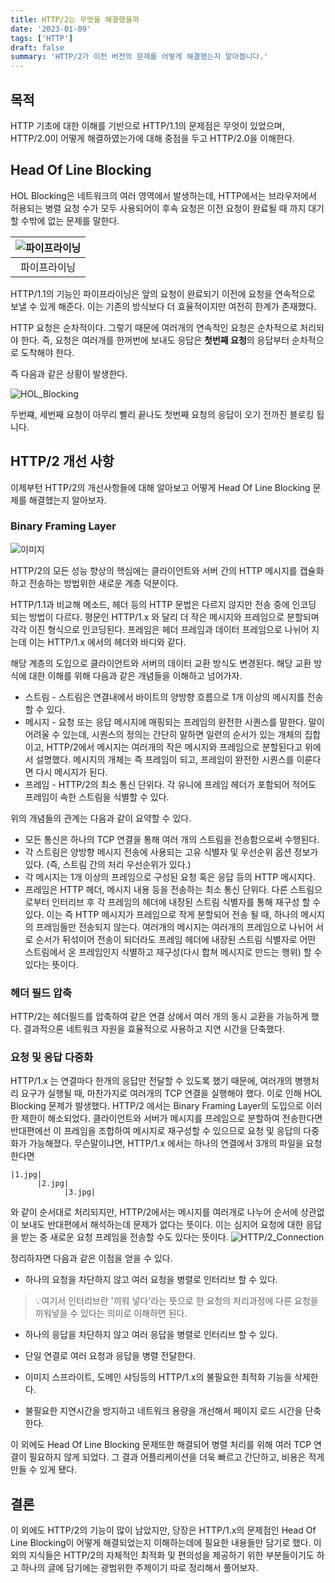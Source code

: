 ```yaml
---
title: HTTP/2는 무엇을 해결했을까
date: '2023-01-09'
tags: ['HTTP']
draft: false
summary: 'HTTP/2가 이전 버전의 문제를 어떻게 해결했는지 알아봅니다.'
---
```


## 목적

HTTP 기초에 대한 이해를 기반으로 HTTP/1.1의 문제점은 무엇이 있었으며, HTTP/2.0이 어떻게 해결하였는가에 대해 중점을 두고 HTTP/2.0을 이해한다.

## Head Of Line Blocking

HOL Blocking은 네트워크의 여러 영역에서 발생하는데, HTTP에서는 브라우저에서 허용되는 병렬 요청 수가 모두 사용되어이 후속 요청은 이전 요청이 완료될 때 까지 대기할 수밖에 없는 문제를 말한다.

| ![파이프라이닝](https://developer.mozilla.org/en-US/docs/Web/HTTP/Connection_management_in_HTTP_1.x/http1_x_connections.png) |
| :--------------------------------------------------------------------------------------------------------------------------: |
|                                                         파이프라이닝                                                         |

HTTP/1.1의 기능인 파이프라이닝은 앞의 요청이 완료되기 이전에 요청을 연속적으로 보낼 수 있게 해준다. 이는 기존의 방식보다 더 효율적이지만 여전히 한계가 존재했다.

HTTP 요청은 순차적이다. 그렇기 때문에 여러개의 연속적인 요청은 순차적으로 처리되야 한다. 즉, 요청은 여러개를 한꺼번에 보내도 응답은 **첫번째 요청**의 응답부터 순차적으로 도착해야 한다.

즉 다음과 같은 상황이 발생한다.

![HOL_Blocking](https://img1.daumcdn.net/thumb/R1280x0/?scode=mtistory2&fname=http%3A%2F%2Fcfile1.uf.tistory.com%2Fimage%2F26040A41593815B020B6F5)

두번쨰, 세번째 요청이 아무리 빨리 끝나도 첫번째 요청의 응답이 오기 전까진 블로킹 됩니다.

## HTTP/2 개선 사항

이제부턴 HTTP/2의 개선사항들에 대해 알아보고 어떻게 Head Of Line Blocking 문제를 해결했는지 알아보자.

### Binary Framing Layer

![이미지](https://web-dev.imgix.net/image/C47gYyWYVMMhDmtYSLOWazuyePF2/2a2cw0nAXe9Mi5txM4Mw.svg)

HTTP/2의 모든 성능 향상의 핵심에는 클라이언트와 서버 간의 HTTP 메시지를 캡슐화하고 전송하는 방법위한 새로운 계층 덕분이다.

HTTP/1.1과 비교해 메소드, 헤더 등의 HTTP 문법은 다르지 않지만 전송 중에 인코딩 되는 방법이 다르다. 평문인 HTTP/1.x 와 달리 더 작은 메시지와 프레임으로 분할되며 각각 이진 형식으로 인코딩된다. 프레임은 헤더 프레임과 데이터 프레임으로 나뉘어 지는데 이는 HTTP/1.x 에서의 헤더와 바디와 같다.

해당 계층의 도입으로 클라이언트와 서버의 데이터 교환 방식도 변경된다. 해당 교환 방식에 대한 이해를 위해 다음과 같은 개념들을 이해하고 넘어가자.

- 스트림 - 스트림은 연결내에서 바이트의 양방향 흐름으로 1개 이상의 메시지를 전송할 수 있다.
- 메시지 - 요청 또는 응답 메시지에 매핑되는 프레임의 완전한 시퀀스를 말한다. 말이 어려울 수 있는데, 시퀀스의 정의는 간단히 말하면 일련의 순서가 있는 개체의 집합이고, HTTP/2에서 메시지는 여러개의 작은 메시지와 프레임으로 분할된다고 위에서 설명했다. 메시지의 개체는 즉 프레임이 되고, 프레임이 완전한 시퀀스를 이룬다면 다시 메시지가 된다.
- 프레임 - HTTP/2의 최소 통신 단위다. 각 유니에 프레임 헤더가 포함되어 적어도 프레임이 속한 스트림을 식별할 수 있다.

위의 개념들의 관계는 다음과 같이 요약할 수 있다.

- 모든 통신은 하나의 TCP 연결을 통해 여러 개의 스트림을 전송함으로써 수행된다.
- 각 스트림은 양방향 메시지 전송에 사용되는 고유 식별자 및 우선순위 옵션 정보가 있다. (즉, 스트림 간의 처리 우선순위가 있다.)
- 각 메시지는 1개 이상의 프레임으로 구성된 요청 혹은 응답 등의 HTTP 메시지다.
- 프레임은 HTTP 헤더, 메시지 내용 등을 전송하는 최소 통신 단위다. 다른 스트림으로부터 인터리브 후 각 프레임의 헤더에 내장된 스트림 식별자를 통해 재구성 할 수 있다. 이는 즉 HTTP 메시지가 프레임으로 작게 분할되어 전송 될 때, 하나의 메시지의 프레임들만 전송되지 않는다. 여러개의 메시지는 여러개의 프레임으로 나뉘어 서로 순서가 뒤섞이어 전송이 되더라도 프레임 헤더에 내장된 스트림 식별자로 어떤 스트림에서 온 프레임인지 식별하고 재구성(다시 합쳐 메시지로 만드는 행위) 할 수 있다는 뜻이다.

### 헤더 필드 압축

HTTP/2는 헤더필드를 압축하여 같은 연결 상에서 여러 개의 동시 교환을 가능하게 했다. 결과적으론 네트워크 자원을 효율적으로 사용하고 지연 시간을 단축했다.

### 요청 및 응답 다중화

HTTP/1.x 는 연결마다 한개의 응답만 전달할 수 있도록 했기 때문에, 여러개의 병행처리 요구가 실행될 때, 마찬가지로 여러개의 TCP 연결을 실행해야 했다. 이로 인해 HOL Blocking 문제가 발생했다. HTTP/2 에서는 Binary Framing Layer의 도입으로 이러한 제한이 해소되었다. 클라이언트와 서버가 메시지를 프레임으로 분할하여 전송한다면 반대편에선 이 프레임을 조합하여 메시지로 재구성할 수 있으므로 요청 및 응답의 다중화가 가능해졌다. 무슨말이냐면, HTTP/1.x 에서는 하나의 연결에서 3개의 파일을 요청한다면

    |1.jpg|
          |2.jpg|
                |3.jpg|

와 같이 순서대로 처리되지만, HTTP/2에서는 메시지를 여러개로 나누어 순서에 상관없이 보내도 반대편에서 해석하는데 문제가 없다는 뜻이다. 이는 심지어 요청에 대한 응답을 받는 중 새로운 요청 프레임을 전송할 수도 있다는 뜻이다.
![HTTP/2_Connection](https://web-dev.imgix.net/image/C47gYyWYVMMhDmtYSLOWazuyePF2/4RwALfscCwB7MDa1bGsV.svg)

정리하자면 다음과 같은 이점을 얻을 수 있다.

- 하나의 요청을 차단하지 않고 여러 요청을 병렬로 인터리브 할 수 있다.

> 💡여기서 인터리브란 '끼워 넣다'라는 뜻으로 한 요청의 처리과정에 다른 요청을 끼워넣을 수 있다는 의미로 이해하면 된다.

- 하나의 응답을 차단하지 않고 여러 응답을 병렬로 인터리브 할 수 있다.

- 단일 연결로 여러 요청과 응답을 병렬 전달한다.

- 이미지 스프라이트, 도메인 샤딩등의 HTTP/1.x의 불필요한 최적화 기능을 삭제한다.

- 불필요한 지연시간을 방지하고 네트워크 용량을 개선해서 페이지 로드 시간을 단축한다.

이 외에도 Head Of Line Blocking 문제또한 해결되어 병렬 처리를 위해 여러 TCP 연결이 필요하지 않게 되었다. 그 결과 어플리케이션을 더욱 빠르고 간단하고, 비용은 적게 만들 수 있게 됐다.

## 결론

이 외에도 HTTP/2의 기능이 많이 남았지만, 당장은 HTTP/1.x의 문제점인 Head Of Line Blocking이 어떻게 해결되었는지 이해하는데에 필요한 내용들만 담기로 했다. 이 외의 지식들은 HTTP/2의 자체적인 최적화 및 편의성을 제공하기 위한 부분들이기도 하고 하나의 글에 담기에는 광범위한 주제이기 따로 정리해서 풀어보자.
